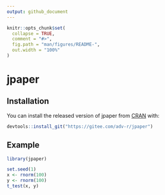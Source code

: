 ```yaml
---
output: github_document
---
```


<!-- README.md is generated from README.Rmd. Please edit that file -->

```r
knitr::opts_chunk$set(
  collapse = TRUE,
  comment = "#>",
  fig.path = "man/figures/README-",
  out.width = "100%"
)
```

# jpaper

## Installation
<!-- badges: start -->
<!-- badges: end -->

You can install the released version of jpaper from [CRAN](https://CRAN.R-project.org) with:

``` r
devtools::install_git("https://gitee.com/adv-r/jpaper")
```

## Example

```r
library(jpaper)

set.seed(1)
x <- rnorm(100)
y <- rnorm(100)
t_test(x, y)
```

